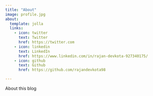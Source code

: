 ```yaml
---
title: "About"
image: profile.jpg
about:
  template: jolla
  links:
    - icon: twitter
      text: Twitter
      href: https://twitter.com
    - icon: linkedin
      text: LinkedIn
      href: https://www.linkedin.com/in/rajan-devkota-927340175/
    - icon: github
      text: Github
      href: https://github.com/rajandevkota98

---
```


About this blog
